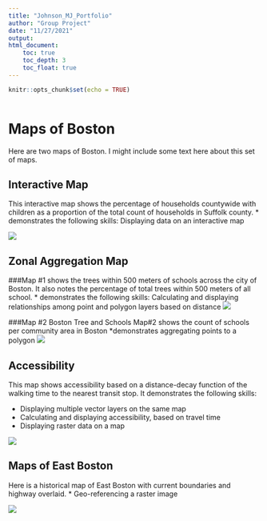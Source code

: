 ```yaml
---
title: "Johnson_MJ_Portfolio"
author: "Group Project"
date: "11/27/2021"
output:
html_document:
    toc: true
    toc_depth: 3
    toc_float: true
---
```


```r
knitr::opts_chunk$set(echo = TRUE)
```
```r

```

# Maps of Boston
Here are two maps of Boston. I might include some text here about this set of maps.

## Interactive Map
This interactive map shows the percentage of households countywide with children as a proportion of the total count of households in Suffolk county. 
* demonstrates the following skills: Displaying data on an interactive map

[![](images/interactive_thumbnail.png)](web_resources/interactivemap_Suffolk_families_children.html){target="_blank"}

## Zonal Aggregation Map
###Map #1  shows the trees within 500 meters of schools across the city of Boston. It also notes the percentage of total trees within 500 meters of all school. 
* demonstrates the following skills: Calculating and displaying relationships among point and polygon layers based on distance
[![](images/tree_cover_school.png)](PDF/tree_cover_school.pdf){target="_blank"}

###Map #2 Boston Tree and Schools
Map#2 shows the count of schools per community area in Boston
*demonstrates aggregating points to a polygon
[![](images/school_concentration.png)](https://github.com/michaeljohnson8971/portfolio_examples/blob/main/images/school_concentration.png){target="_blank"}

## Accessibility
This map shows accessibility based on a distance-decay function of the walking time to the nearest transit stop. It demonstrates the following skills:

* Displaying multiple vector layers on the same map
* Calculating and displaying accessibility, based on travel time
* Displaying raster data on a map

[![](images/Chicago_transit.png)](https://cO_transit.pdf){target="_blank"}

## Maps of East Boston
Here is a  historical map of East Boston with current boundaries and highway overlaid.
* Geo-referencing a raster image

[![](images/Map_clean_MJ.jpg)](https://michaeljohnson8971.github.io/portfolio_examples/PDF/Map.pdf){target="_blank"}


